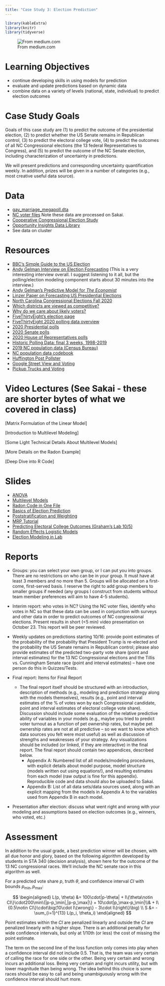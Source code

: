 ```yaml
---
title: "Case Study 3: Election Prediction"
---
```


```r
library(kableExtra)
library(knitr)
library(tidyverse)
```
![From medium.com](images/2020election.png)

# Learning Objectives

- continue developing skills in using models for prediction
- evaluate and update predictions based on dynamic data
- combine data on a variety of levels (national, state, individual) to predict election outcomes

# Case Study Goals
Goals of this case study are (1) to predict the outcome of the presidential election, (2) to predict whether the US Senate remains in Republican control, (3) to predict the electoral college vote, (4) to predict the outcomes of all NC Congressional elections (the 13 federal Representatives to Congress), and (5) to predict the outcome of the NC Senate election, including characterization of uncertainty in predictions.

We will present predictions and corresponding uncertainty quantification weekly. In addition, prizes will be given in a number of categories (e.g., most creative useful data source).

# Data

- [gay_marriage_megapoll.dta](decks/data/gay_marriage_megapoll.dta)
- [NC voter files](https://dl.ncsbe.gov/?prefix=data/) Note these data are processed on Sakai.
- [Cooperative Congressional Election Study](https://cces.gov.harvard.edu/pages/welcome-cooperative-congressional-election-study) 
- [Opportunity Insights Data Library](https://opportunityinsights.org/data/?geographic_level=0&topic=0&paper_id=0#resource-listing)
- See data on cluster 

# Resources

- [BBC's Simple Guide to the US Election](https://www.bbc.com/news/election-us-2020-53785985)
- [Andy Gelman Interview on Election Forecasting](https://www.datacamp.com/community/blog/election-forecasting-polling) (This is a very interesting interview overall. I suggest listening to it all, but the polling/election modeling component starts about 30 minutes into the interview.)
- [Andy Gelman's Predictive Model for *The Economist*](https://projects.economist.com/us-2020-forecast/president/how-this-works)
- [Linzer Paper on Forecasting US Presidential Elections]( https://votamatic.org/wp-content/uploads/2013/07/Linzer-JASA13.pdf)
- [North Carolina Congressional Elections Fall 2020](https://ballotpedia.org/United_States_House_of_Representatives_elections_in_North_Carolina,_2020)
- [Which districts are viewed as competitive?](https://ballotpedia.org/U.S._House_battlegrounds,_2020)
- [Why do we care about likely voters?](https://fivethirtyeight.com/features/registered-voter-polls-will-usually-overrate-democrats/)
- [FiveThirtyEight's election page]( https://fivethirtyeight.com/politics/elections/)
- [FiveThirtyEight 2020 polling data overview](https://github.com/fivethirtyeight/data/tree/master/polls)
- [2020 Presidential polls](https://projects.fivethirtyeight.com/polls-page/president_polls.csv)
- [2020 Senate polls](https://projects.fivethirtyeight.com/polls-page/senate_polls.csv)
- [2020 House of Representatives polls](https://projects.fivethirtyeight.com/polls-page/house_polls.csv)
- [Historic Polling Data: final 3 weeks, 1998-2019]( https://github.com/fivethirtyeight/data/tree/master/pollster-ratings)
- [2019 NC population data (Census Bureau)](https://www2.census.gov/programs-surveys/popest/datasets/2010-2019/counties/asrh/cc-est2019-alldata-37.csv)
- [NC population data codebook](https://www2.census.gov/programs-surveys/popest/technical-documentation/file-layouts/2010-2019/cc-est2019-alldata.pdf)
- [Huffington Post Pollster](https://elections.huffingtonpost.com/pollster)
- [Google Street View and Voting](https://www.citylab.com/transportation/2017/12/google-street-view-data-demographics-cars-research/547436/)
- [Pickup Trucks and Voting](http://www.thedrive.com/news/16712/trump-supporting-towns-more-likely-to-be-filled-with-pickup-trucks-study-claims)

# Video Lectures (See Sakai - these are shorter bytes of what we covered in class)

[Matrix Formulation of the Linear Model]

[Introduction to Multilevel Modeling]

[Some Light Technical Details About Multilevel Models]

[More Details on the Radon Example]

[Deep Dive into R Code]



# Slides 
- [ANOVA](decks/anova.html)
- [Multilevel Models](decks/multilevel.html)
- [Radon Code in One File](decks/radoncode.html)
- [Basics of Election Prediction](decks/cs03_1.html)
- [Poststratification and Weighting](decks/cs03_2.html)
- [MRP Tutorial](decks/cs03_3.html)
- [Predicting Electoral College Outcomes (Graham's Lab 10/5)](decks/electoralcollege.html)
- [Random Effects Logistic Models](decks/glmm_01_deck.html)
- [Election Modeling in Lab](decks/electionmodellab.html)

# Reports

- Groups: you can select your own group, or I can put you into groups. There are no restrictions on who can be in your group. It must have at least 3 members and no more than 5. Groups will be allocated on a first-come, first-served basis.  I reserve the right to add group members to smaller groups if needed (any groups I construct from students without team member preferences will aim to have 4-5 students).

- Interim report: who votes in NC? Using the NC voter files, identify who votes in NC so that these data can be used in conjunction with surveys and other data in order to predict outcomes of NC congressional elections. Present results in short (<5 min) video presentation on October 23. This report will be peer reviewed.

- Weekly updates on predictions starting 10/16: provide point estimates of the probability of the probability that President Trump is re-elected and the probability the US Senate remains in Republican control; please also provide estimates of the predicted two-party vote share (point and interval estimates) for the 13 NC Congressional elections and the Tillis vs. Cunningham Senate race (point and interval estimates) -- have one person do this in Quizzes/Tests.

- Final report: Items for Final Report
  - The final report itself should be structured with an introduction, description of methods (e.g., modeling and prediction strategy along with the models themselves), results (e.g., point and interval estimates of the % of votes won by each Congressional candidate, point and interval estimates of electoral college vote share). Discussion should include some evaluation of the relative predictive ability of variables in your models (e.g., maybe you tried to predict voter turnout as a function of pet ownership rates, but maybe pet ownership rates are not at all predictive – so we want to know which data sources you felt were most useful) as well as discussion of strengths and weaknesses of your strategy. Any visualizations should be included (or linked, if they are interactive) in the final report. The final report should contain two appendices, described below.
    - Appendix A: Numbered list of all models/modeling procedures, with explicit details about model purpose, model structure (models written out using equations!), and resulting estimates from each model (raw output is fine for this appendix). Reproducible code and data should also be uploaded to Sakai.
    - Appendix B: List of all data sets/data sources used, along with an explicit mapping from the models in Appendix A to the variables used from Appendix B in each model.
- Presentation after election: discuss what went right and wrong with your modeling and assumptions based on election outcomes (e.g., winners, who voted, etc.)

# Assessment

In addition to the usual grade, a best prediction winner will be chosen, with all due honor and glory, based on the following algorithm developed by students in STA 340 (decision analysis), shown here for the outcome of the 13 NC congressional races. We'll include the NC senate race in this algorithm as well.

For a predicted vote share $p$, truth $\theta$, and confidence interval $CI$ with bounds $p_\min, p_\max$:

$$
\begin{aligned}
L(p, \theta) &=
100\cdot|p-\theta| + I\{\theta\notin CI\}\cdot200\min\{|p-p_\min|,|p-p_\max|\} + 10\cdot|p_\max-p_\min|\\& + I\{0.5\notin CI\}\cdot\big(10\cdot I\{wrong\} - 3\cdot I\{right\}\big)  \\
S &= -\sum_{i=1}^{13} L(p_i, \theta_i)
\end{aligned}
$$

Point estimates within the $CI$ are penalized linearly and outside the $CI$ are penalized linearly with a higher slope. There is an additional penalty for wide confidence intervals, but only at 1/10th (or less) the cost of missing the point estimate. 

The term on the second line of the loss function only comes into play when a confidence interval did not include 0.5. That is, the team was very certain of calling the race for one side or the other. Being very certain and wrong incurs an additional loss. Being very certain and right incurs utility, but with lower magnitude than being wrong. The idea behind this choice is some races should be easy to call and being unambiguously wrong with the confidence interval should hurt more.
                                                                                  